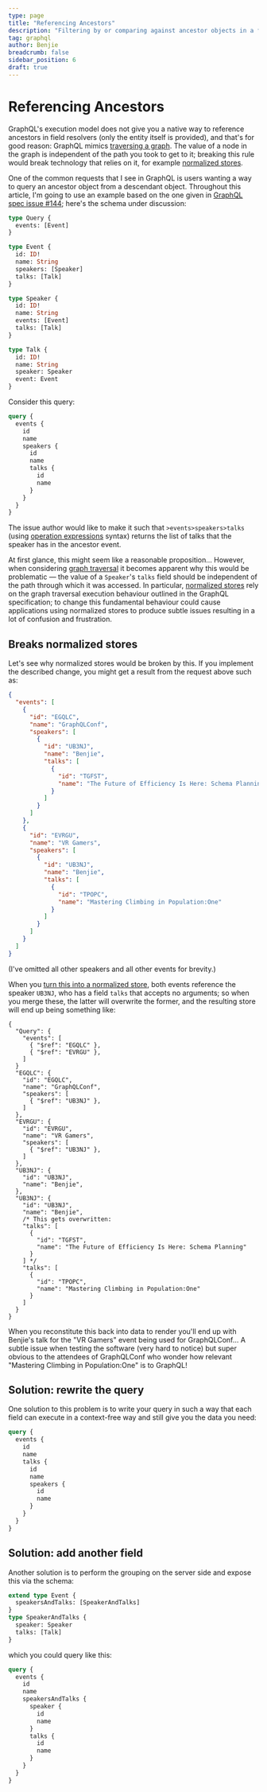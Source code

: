 ```yaml
---
type: page
title: "Referencing Ancestors"
description: "Filtering by or comparing against ancestor objects in a field."
tag: graphql
author: Benjie
breadcrumb: false
sidebar_position: 6
draft: true
---
```



# Referencing Ancestors

<Tldr>

GraphQL's execution model does not give you a native way to reference ancestors
in field resolvers (only the entity itself is provided), and that's for good
reason: GraphQL mimics [traversing a graph](./traversal.mdx). The value of a
node in the graph is independent of the path you took to get to it; breaking
this rule would break technology that relies on it, for example
[normalized stores](./normalized.mdx).

</Tldr>

One of the common requests that I see in GraphQL is users wanting a way to query
an ancestor object from a descendant object. Throughout this article, I'm going
to use an example based on the one given in
[GraphQL spec issue #144](https://github.com/graphql/graphql-spec/issues/144#issue-133595212);
here's the schema under discussion:

```graphql
type Query {
  events: [Event]
}

type Event {
  id: ID!
  name: String
  speakers: [Speaker]
  talks: [Talk]
}

type Speaker {
  id: ID!
  name: String
  events: [Event]
  talks: [Talk]
}

type Talk {
  id: ID!
  name: String
  speaker: Speaker
  event: Event
}
```

Consider this query:

```graphql
query {
  events {
    id
    name
    speakers {
      id
      name
      talks {
        id
        name
      }
    }
  }
}
```

The issue author would like to make it such that `>events>speakers>talks` (using
[operation expressions](https://github.com/graphql/graphql-wg/blob/main/rfcs/OperationExpressions.md)
syntax) returns the list of talks that the speaker has in the ancestor event.

At first glance, this might seem like a reasonable proposition... However, when
considering [graph traversal](./traversal.mdx) it becomes apparent why this
would be problematic &mdash; the value of a `Speaker`'s `talks` field should be
independent of the path through which it was accessed. In particular,
[normalized stores](./normalized.mdx) rely on the graph traversal execution
behaviour outlined in the GraphQL specification; to change this fundamental
behaviour could cause applications using normalized stores to produce subtle
issues resulting in a lot of confusion and frustration.

## Breaks normalized stores

Let's see why normalized stores would be broken by this. If you implement the
described change, you might get a result from the request above such as:

```json {7-15,23-32}
{
  "events": [
    {
      "id": "EGQLC",
      "name": "GraphQLConf",
      "speakers": [
        {
          "id": "UB3NJ",
          "name": "Benjie",
          "talks": [
            {
              "id": "TGFST",
              "name": "The Future of Efficiency Is Here: Schema Planning"
            }
          ]
        }
      ]
    },
    {
      "id": "EVRGU",
      "name": "VR Gamers",
      "speakers": [
        {
          "id": "UB3NJ",
          "name": "Benjie",
          "talks": [
            {
              "id": "TPOPC",
              "name": "Mastering Climbing in Population:One"
            }
          ]
        }
      ]
    }
  ]
}
```

(I've omitted all other speakers and all other events for brevity.)

When you [turn this into a normalized store](./normalized.mdx), both events
reference the speaker `UB3NJ`, who has a field `talks` that accepts no
arguments; so when you merge these, the latter will overwrite the former, and
the resulting store will end up being something like:

```json5
{
  "Query": {
    "events": [
      { "$ref": "EGQLC" },
      { "$ref": "EVRGU" },
    ]
  }
  "EGQLC": {
    "id": "EGQLC",
    "name": "GraphQLConf",
    "speakers": [
      { "$ref": "UB3NJ" },
    ]
  },
  "EVRGU": {
    "id": "EVRGU",
    "name": "VR Gamers",
    "speakers": [
      { "$ref": "UB3NJ" },
    ]
  },
  "UB3NJ": {
    "id": "UB3NJ",
    "name": "Benjie",
  },
  "UB3NJ": {
    "id": "UB3NJ",
    "name": "Benjie",
    /* This gets overwritten:
    "talks": [
      {
        "id": "TGFST",
        "name": "The Future of Efficiency Is Here: Schema Planning"
      }
    ] */
    "talks": [
      {
        "id": "TPOPC",
        "name": "Mastering Climbing in Population:One"
      }
    ]
  }
}
```

When you reconstitute this back into data to render you'll end up with Benjie's
talk for the "VR Gamers" event being used for GraphQLConf... A subtle issue when
testing the software (very hard to notice) but super obvious to the attendees of
GraphQLConf who wonder how relevant "Mastering Climbing in Population:One" is to
GraphQL!

## Solution: rewrite the query

One solution to this problem is to write your query in such a way that each
field can execute in a context-free way and still give you the data you need:

```graphql
query {
  events {
    id
    name
    talks {
      id
      name
      speakers {
        id
        name
      }
    }
  }
}
```

## Solution: add another field

Another solution is to perform the grouping on the server side and expose this
via the schema:

```graphql
extend type Event {
  speakersAndTalks: [SpeakerAndTalks]
}
type SpeakerAndTalks {
  speaker: Speaker
  talks: [Talk]
}
```

which you could query like this:

```graphql
query {
  events {
    id
    name
    speakersAndTalks {
      speaker {
        id
        name
      }
      talks {
        id
        name
      }
    }
  }
}
```
